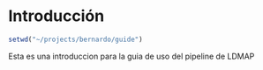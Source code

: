 # Introducción

```r
setwd("~/projects/bernardo/guide")
```

Esta es una introduccion para la guia de uso del pipeline de LDMAP

